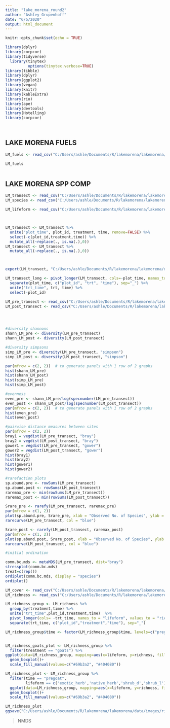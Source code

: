 ```yaml
---
title: "lake_morena_round2"
author: "Ashley Grupenhoff"
date: "6/5/2020"
output: html_document
---
```


```r
knitr::opts_chunk$set(echo = TRUE)
```


```r
library(dplyr)
library(corpcor)
library(tidyverse)
  library(tinytex)
          options(tinytex.verbose=TRUE)
library(tibble)
library(dplyr)
library(ggplot2)
library(vegan)
library(knitr)
library(kableExtra)
library(rio)
library(ape)
library(devtools)
library(Hotelling)
library(corpcor)

          
```

## LAKE MORENA FUELS

```r

LM_fuels <- read_csv("C:/Users/ashle/Documents/R/lakemorena/lakemorena/data/raw/fuels_raw.csv")

LM_fuels



```

## LAKE MORENA SPP COMP

```r
LM_transect <- read_csv("C:/Users/ashle/Documents/R/lakemorena/lakemorena/data/raw/transect_sum_raw.csv")
LM_species <- read_csv("C:/Users/ashle/Documents/R/lakemorena/lakemorena/data/raw/Species_lifeform.csv")

LM_lifeform <- read_csv("C:/Users/ashle/Documents/R/lakemorena/lakemorena/data/raw/Lifeform_raw.csv")



LM_transect <- LM_transect %>% 
  unite("plot_time", plot_id, treatment, time, remove=FALSE) %>% 
  select(-c(plot_id,treatment,time)) %>% 
  mutate_all(~replace(., is.na(.),0))
LM_transect <- LM_transect %>% 
  mutate_all(~replace(., is.na(.),0))



export(LM_transect, "C:/Users/ashle/Documents/R/lakemorena/lakemorena/data/clean/Transect_LM.csv")

LM_transect_long <- pivot_longer(LM_transect, cols=-plot_time, names_to="species",values_to = "count") %>% 
  separate(plot_time, c("plot_id", "trt", "time"), sep="_") %>% 
  unite("trt_time", trt, time) %>% 
  select(-plot_id)

LM_pre_transect <- read_csv("C:/Users/ashle/Documents/R/lakemorena/lakemorena/data/clean/LM_transect_pregoat.csv") 
LM_post_transect <- read_csv("C:/Users/ashle/Documents/R/lakemorena/lakemorena/data/clean/LM_transect_postgoat.csv") 




#diversity shannons
shann_LM_pre <- diversity(LM_pre_transect)
shann_LM_post <- diversity(LM_post_transect)

#diversity simpsons
simp_LM_pre <- diversity(LM_pre_transect, "simpson")
simp_LM_post <- diversity(LM_post_transect, "simpson")

par(mfrow = c(2, 2))  # to generate panels with 1 row of 2 graphs
hist(shann_LM_pre)
hist(shann_LM_post)
hist(simp_LM_pre)
hist(simp_LM_post)

#evenness
even_pre <- shann_LM_pre/log(specnumber(LM_pre_transect))
even_post <- shann_LM_post/log(specnumber(LM_post_transect))
par(mfrow = c(2, 2))  # to generate panels with 1 row of 2 graphs
hist(even_pre)
hist(even_post)

#pairwise distance measures between sites
par(mfrow = c(2, 2))
bray1 = vegdist(LM_pre_transect, "bray")
bray2 = vegdist(LM_post_transect, "bray")
gower1 = vegdist(LM_pre_transect, "gower")
gower2 = vegdist(LM_post_transect, "gower")
hist(bray1)
hist(bray2)
hist(gower1)
hist(gower2)

#rarefaction plots
sp.abund.pre <- rowSums(LM_pre_transect)
sp.abund.post <- rowSums(LM_post_transect)
raremax_pre <- min(rowSums(LM_pre_transect))
raremax_post <- min(rowSums(LM_post_transect))

Srare_pre <- rarefy(LM_pre_transect, raremax_pre)
par(mfrow = c(1, 2))
plot(sp.abund.pre, Srare_pre, xlab = "Observed No. of Species", ylab = "Rarefied No. of Species")
rarecurve(LM_pre_transect, col = "blue")

Srare_post <- rarefy(LM_post_transect, raremax_post)
par(mfrow = c(1, 2))
plot(sp.abund.post, Srare_post, xlab = "Observed No. of Species", ylab = "Rarefied No. of Species")
rarecurve(LM_post_transect, col = "blue")

#initial ordination

comm.bc.mds <- metaMDS(LM_pre_transect, dist="bray")
stressplot(comm.bc.mds)
treat=c(rep())
ordiplot(comm.bc.mds, display = "species")
ordiplot()


```












```r

LM_cover <- read_csv("C:/Users/ashle/Documents/R/lakemorena/lakemorena/data/raw/cover_lifeform_raw.csv")
LM_richness <- read_csv("C:/Users/ashle/Documents/R/lakemorena/lakemorena/data/raw/richness_lifeform_raw.csv")

LM_richness_group <- LM_richness %>% 
  group_by(treatment,time) %>% 
  unite("trt_time",plot_id,treatment,time)  %>% 
  pivot_longer(cols= -trt_time, names_to = "lifeform", values_to = "richness") %>% 
  separate(trt_time, c("plot_id","treatment","time"), sep="_")

LM_richness_group$time <- factor(LM_richness_group$time, levels=c("pregoat", "postgoat"))


LM_richness_goats_plot <- LM_richness_group %>% 
  filter(treatment == "goats") %>% 
ggplot(data=LM_richness_group, mapping=aes(x=lifeform, y=richness, fill=time))+
  geom_boxplot()+
  scale_fill_manual(values=c("#69b3a2", "#404080")) 

LM_richness_plot <- LM_richness_group %>% 
  filter(time == "pregoat",
         lifeform == c('exotic_herb','native_herb','shrub_d','shrub_l')) %>% 
  ggplot(data=LM_richness_group, mapping=aes(x=lifeform, y=richness, fill=treatment))+
  geom_boxplot()+
  scale_fill_manual(values=c("#69b3a2", "#404080")) 

LM_richness_plot
ggsave("C:/Users/ashle/Documents/R/lakemorena/lakemorena/data/images/richness_lifeform_goats.png" ,LM_richness_goats_plot)

```

> NMDS

```r




```
















